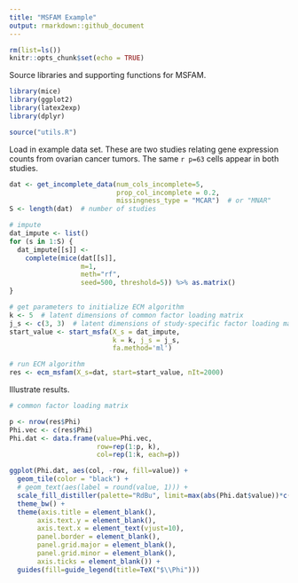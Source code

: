 ---
title: "MSFAM Example"
output: rmarkdown::github_document
---

```{r setup, include=FALSE}
rm(list=ls())
knitr::opts_chunk$set(echo = TRUE)
```

Source libraries and supporting functions for MSFAM.

```{r message=FALSE, warning=FALSE, results=FALSE}
library(mice)
library(ggplot2)
library(latex2exp)
library(dplyr)

source("utils.R")
```

Load in example data set. These are two studies relating gene expression counts from ovarian cancer tumors. The same `r p=63` cells appear in both studies.

```{r message=FALSE, warning=FALSE, results=FALSE}
dat <- get_incomplete_data(num_cols_incomplete=5, 
                           prop_col_incomplete = 0.2, 
                           missingness_type = "MCAR")  # or "MNAR"
S <- length(dat)  # number of studies

# impute
dat_impute <- list()
for (s in 1:S) {
  dat_impute[[s]] <- 
    complete(mice(dat[[s]], 
                  m=1, 
                  meth="rf", 
                  seed=500, threshold=5)) %>% as.matrix()
}

# get parameters to initialize ECM algorithm
k <- 5  # latent dimensions of common factor loading matrix
j_s <- c(3, 3)  # latent dimensions of study-specific factor loading matrices
start_value <- start_msfa(X_s = dat_impute, 
                          k = k, j_s = j_s, 
                          fa.method='ml')

# run ECM algorithm
res <- ecm_msfam(X_s=dat, start=start_value, nIt=2000)
```

Illustrate results.

```{r}
# common factor loading matrix

p <- nrow(res$Phi)
Phi.vec <- c(res$Phi)
Phi.dat <- data.frame(value=Phi.vec,
                      row=rep(1:p, k),
                      col=rep(1:k, each=p))

ggplot(Phi.dat, aes(col, -row, fill=value)) +
  geom_tile(color = "black") +
  # geom_text(aes(label = round(value, 1))) +
  scale_fill_distiller(palette="RdBu", limit=max(abs(Phi.dat$value))*c(-1, 1)) +
  theme_bw() +
  theme(axis.title = element_blank(),
       axis.text.y = element_blank(),
       axis.text.x = element_text(vjust=10),
       panel.border = element_blank(),
       panel.grid.major = element_blank(),
       panel.grid.minor = element_blank(),
       axis.ticks = element_blank()) +
  guides(fill=guide_legend(title=TeX("$\\Phi")))
```

